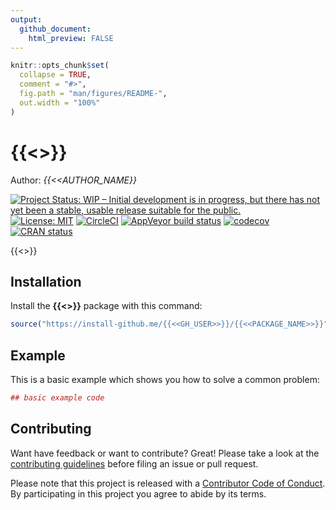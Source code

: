 ```yaml
---
output:
  github_document:
    html_preview: FALSE
---
```


<!-- README.md is generated from README.Rmd. Please edit that file -->

```r
knitr::opts_chunk$set(
  collapse = TRUE,
  comment = "#>",
  fig.path = "man/figures/README-",
  out.width = "100%"
)
```
# {{<<PACKAGE_NAME>>}}

Author: _{{<<AUTHOR_NAME}}_

[![Project Status: WIP – Initial development is in progress, but there has not yet been a stable, usable release suitable for the public.](http://www.repostatus.org/badges/latest/wip.svg){data-external="1"}](http://www.repostatus.org/#wip)
[![License: MIT](https://img.shields.io/badge/License-MIT-blue.svg){data-external="1"}](https://opensource.org/licenses/MIT)
[![CircleCI](https://circleci.com/gh/{{<<GH_USER>>}}/{{<<PACKAGE_NAME>>}}.svg){data-external="1"}](https://circleci.com/gh/{{<<GH_USER>>}}/{{<<PACKAGE_NAME>>}})
  [![AppVeyor build status](https://ci.appveyor.com/api/projects/status/github/{{<<GH_USER>>}}/{{<<PACKAGE_NAME>>}}?branch=master&svg=true){data-external="1"}](https://ci.appveyor.com/project/{{<<GH_USER>>}}/{{<<PACKAGE_NAME>>}})
[![codecov](https://codecov.io/gh/{{<<GH_USER>>}}/{{<<PACKAGE_NAME>>}}/branch/master/graph/badge.svg){data-external="1"}](https://codecov.io/gh/{{<<GH_USER>>}}/{{<<PACKAGE_NAME>>}})
[![CRAN status](https://www.r-pkg.org/badges/version/{{<<PACKAGE_NAME>>}}){data-external="1"}](https://cran.r-project.org/package={{<<PACKAGE_NAME>>}})

{{<<DESCRIPTION>>}}

## Installation

Install the **{{<<PACKAGE_NAME>>}}** package with this command:

```r
source("https://install-github.me/{{<<GH_USER>>}}/{{<<PACKAGE_NAME>>}}")
```

## Example

This is a basic example which shows you how to solve a common problem:

```r
## basic example code
```

## Contributing

Want have feedback or want to contribute? Great! Please take a look at the [contributing guidelines](https://github.com/{{<<GH_USER>>}}/{{<<PACKAGE_NAME>>}}/blob/master/.github/CONTRIBUTING.md) before filing an issue or pull request. 

Please note that this project is released with a [Contributor Code of Conduct](https://github.com/{{<<GH_USER>>}}/{{<<PACKAGE_NAME>>}}/blob/master/.github/CODE_OF_CONDUCT.md). By participating in this project you agree to abide by its terms.
